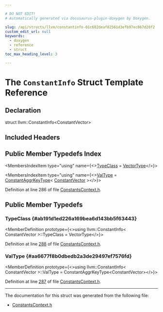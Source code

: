 ```yaml
---

# DO NOT EDIT!
# Automatically generated via docusaurus-plugin-doxygen by Doxygen.

slug: /api/structs/llvm/constantinfo-01c682deaf82561d3efb97ec867d28f2
custom_edit_url: null
keywords:
  - doxygen
  - reference
  - struct
toc_max_heading_level: 3

---
```





# The `ConstantInfo` Struct Template Reference

<DoxygenPage pluginConfig={pluginConfig}>



## Declaration

<CodeBlock>struct llvm::ConstantInfo&lt;ConstantVector&gt;</CodeBlock>

## Included Headers

<IncludesList>
<IncludesListItem
  filePath="IR/ConstantsContext.h"
  permalink="/docs/api/files/lib/lib/ir/constantscontext-h"
  isLocal="true" />
</IncludesList>

## Public Member Typedefs Index

<MembersIndex>

<MembersIndexItem
  type="using"
  name={<><a href="#ab191d1ed226a169bea6d143bb5f63443">TypeClass</a> = <a href="/docs/api/classes/llvm/vectortype">VectorType</a></>}>
</MembersIndexItem>

<MembersIndexItem
  type="using"
  name={<><a href="#aa6677f8b0dbedb2a3de29497ef7576fd">ValType</a> = <a href="/docs/api/structs/llvm/constantaggrkeytype">ConstantAggrKeyType</a>&lt; <a href="/docs/api/classes/llvm/constantvector">ConstantVector</a> &gt;</>}>
</MembersIndexItem>

</MembersIndex>


Definition at line 286 of file <a href="/docs/api/files/lib/lib/ir/constantscontext-h">ConstantsContext.h</a>.

<SectionDefinition>

## Public Member Typedefs

### TypeClass {#ab191d1ed226a169bea6d143bb5f63443}

<MemberDefinition
  prototype={<>using llvm::ConstantInfo&lt; ConstantVector &gt;::TypeClass =  VectorType</>}>

Definition at line <a href="/docs/api/files/lib/lib/ir/constantscontext-h/#l00288">288</a> of file <a href="/docs/api/files/lib/lib/ir/constantscontext-h">ConstantsContext.h</a>.
</MemberDefinition>

### ValType {#aa6677f8b0dbedb2a3de29497ef7576fd}

<MemberDefinition
  prototype={<>using llvm::ConstantInfo&lt; ConstantVector &gt;::ValType =  ConstantAggrKeyType&lt;ConstantVector&gt;</>}>

Definition at line <a href="/docs/api/files/lib/lib/ir/constantscontext-h/#l00287">287</a> of file <a href="/docs/api/files/lib/lib/ir/constantscontext-h">ConstantsContext.h</a>.
</MemberDefinition>

</SectionDefinition>

<hr/>

The documentation for this struct was generated from the following file:

<ul>
<li><a href="/docs/api/files/lib/lib/ir/constantscontext-h">ConstantsContext.h</a></li>
</ul>

</DoxygenPage>
